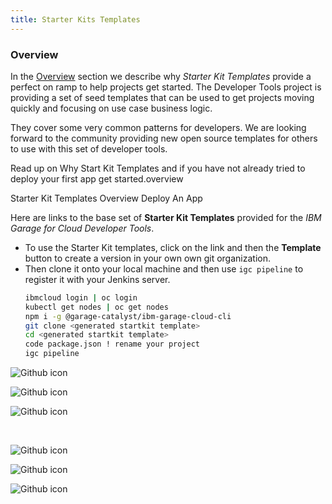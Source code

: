 ```yaml
---
title: Starter Kits Templates
---
```


### Overview

In the [Overview](/starterkits/overview) section we describe why _Starter Kit Templates_ provide a
perfect on ramp to help projects get started. The Developer Tools project is providing a set of seed
templates that can be used to get projects moving quickly and focusing on use case business logic.

They cover some very common patterns for developers.
We are looking forward to the community providing new open source templates for others to use with this set of developer tools.

Read up on Why Start Kit Templates and if you have not already tried to deploy your first app get started.overview

<AnchorLinks>
  <AnchorLink to="/starterkits/overview">Starter Kit Templates Overview</AnchorLink>
  <AnchorLink to="/getting-started/deploy-app">Deploy An App</AnchorLink>
</AnchorLinks>

Here are links to the base set of **Starter Kit Templates** provided for the _IBM Garage for Cloud Developer Tools_.

- To use the Starter Kit templates, click on the link and then the **Template** button to create a version in your own
own git organization.
- Then clone it onto your local machine and then use `igc pipeline` to register it with your Jenkins server.
    ```bash
    ibmcloud login | oc login
    kubectl get nodes | oc get nodes
    npm i -g @garage-catalyst/ibm-garage-cloud-cli
    git clone <generated startkit template>
    cd <generated startkit template>
    code package.json ! rename your project
    igc pipeline
    ```

<Row>
<Column colLg={4} colMd={4} noGutterMdLeft>
  <ResourceCard
    title="React UI Patterns"
    subTitle="Carbon based UI to help with common patterns using React framework"
    actionIcon="launch"
    color="dark"
    href="https://github.com/ibm-garage-cloud/template-node-react"
  >

![Github icon](/images/github-icon.png)

  </ResourceCard>
</Column>
<Column colLg={4} colMd={4} noGutterMdLeft>
<ResourceCard
     title="Angular UI Patterns"
     subTitle="Carbon based UI to help with common patterns using Angular framework"
     actionIcon="launch"
     color="dark"
     href="https://github.com/ibm-garage-cloud/template-node-angular"
   >

![Github icon](/images/github-icon.png)

</ResourceCard>
</Column>
<Column colLg={4} colMd={4} noGutterMdLeft>
  <ResourceCard
    title="Typescript Microservice"
    subTitle="Node.js TypeScript GraphQL Backend for Frontend"
    actionIcon="launch"
    color="dark"
    href="https://github.com/ibm-garage-cloud/template-node-typescript"
  >

![Github icon](/images/github-icon.png)

  </ResourceCard>

</Column>
</Row>

<br/>

<Row>
<Column colLg={4} colMd={4} noGutterMdLeft>
  <ResourceCard
    title="Typescript GraphQL"
    subTitle="Node.js TypeScript GraphQL Backend for Frontend"
    actionIcon="launch"
    color="dark"
    href="https://github.com/ibm-garage-cloud/template-graphql-typescript"
  >

![Github icon](/images/github-icon.png)

</ResourceCard>
</Column>
<Column colLg={4} colMd={4} noGutterMdLeft>
  <ResourceCard
    title="Spring Boot Microservice"
    subTitle="Spring Boot Java Microservice"
    actionIcon="launch"
    color="dark"
    href="https://github.com/ibm-garage-cloud/template-java-spring"
  >

![Github icon](/images/github-icon.png)

</ResourceCard>
</Column>
<Column colLg={4} colMd={4} noGutterMdLeft>
  <ResourceCard
    title="Python AI Microservice"
    subTitle="Machine Learning Microservice with TensorFlow"
    actionIcon="launch"
    color="light"
    disabled
    href="https://github.com/ibm-garage-cloud/template-python-tensorflow"
  >

![Github icon](/images/github-icon.png)

</ResourceCard>
</Column>
</Row>

